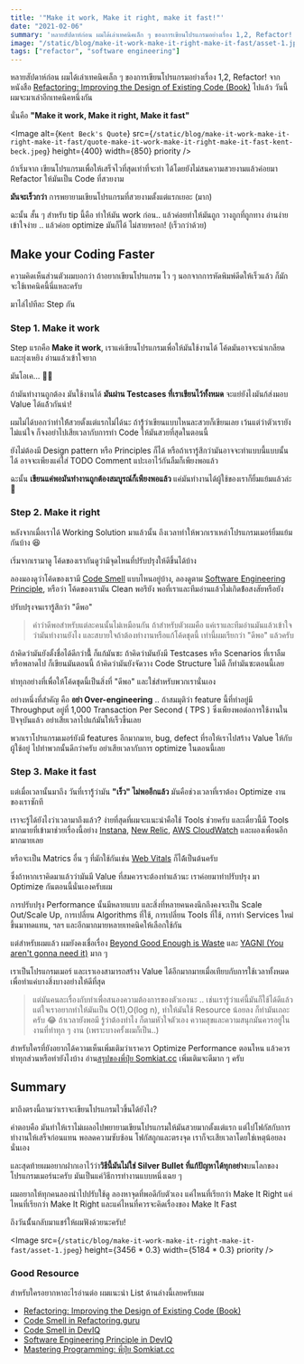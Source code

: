 ```yaml
---
title: '"Make it work, Make it right, make it fast!"'
date: "2021-02-06"
summary: 'หลายสัปดาห์ก่อน ผมได้เล่าเทคนิคเล็ก ๆ ของการเขียนโปรแกรมอย่างเรื่อง 1,2, Refactor! ไปแล้ว วันนี้ผมจะมาเล่าอีกเทคนิคหนึ่งกัน นั่นคือ "Make it work, Make it right, Make it fast"'
image: "/static/blog/make-it-work-make-it-right-make-it-fast/asset-1.jpeg"
tags: ["refactor", "software engineering"]
---
```


หลายสัปดาห์ก่อน ผมได้เล่าเทคนิคเล็ก ๆ ของการเขียนโปรแกรมอย่างเรื่อง 1,2, Refactor! จากหนังสือ [Refactoring: Improving the Design of Existing Code (Book)](https://learning.oreilly.com/library/view/refactoring-improving-the/9780134757681/) ไปแล้ว วันนี้ผมจะมาเล่าอีกเทคนิคหนึ่งกัน

นั่นคือ **"Make it work, Make it right, Make it fast"**

<Image
  alt={`Kent Beck's Quote`}
  src={`/static/blog/make-it-work-make-it-right-make-it-fast/quote-make-it-work-make-it-right-make-it-fast-kent-beck.jpeg`}
  height={400}
  width={850}
  priority
/>

ถ้าเริ่มจาก เขียนโปรแกรมเพื่อให้เสร็จไวที่สุดเท่าที่จะทำ ได้โดยยังไม่สนความสวยงามแล้วค่อยมา Refactor ให้มันเป็น Code ที่สวยงาม

**มันจะเร็วกว่า** การพยายามเขียนโปรแกรมที่สวยงามตั้งแต่แรกเยอะ (มาก)

ฉะนั้น สั้น ๆ สำหรับ tip นี้คือ ทำให้มัน work ก่อน.. แล้วค่อยทำให้มันถูก วางถูกที่ถูกทาง อ่านง่าย เข้าใจง่าย .. แล้วค่อย optimize มันก็ได้ ไม่สายหรอก! (เร็วกว่าด้วย)

## Make your Coding Faster

ความคิดเห็นส่วนตัวผมบอกว่า ถ้าอยากเขียนโปรแกรม ไว ๆ นอกจากการหัดพิมพ์ดีดให้เร็วแล้ว ก็มักจะใช้เทคนิคนี้นี่แหละครับ

มาไล่ไปทีละ Step กัน

### Step 1. Make it work

Step แรกคือ **Make it work**, เราแค่เขียนโปรแกรมเพื่อให้มันใช้งานได้ โค้ดมันอาจจะน่าเกลียดและยุ่งเหยิง อ่านแล้วเข้าใจยาก

มันโอเค... 👍🏻

ถ้ามันทำงานถูกต้อง มันใช้งานได้ **มันผ่าน Testcases ที่เราเขียนไว้ทั้งหมด** จะแย่ยังไงมันก้ส่งมอบ Value ได้แล้้วกันน่า!

ผมไม่ได้บอกว่าทำให้้สวยตั้งแต่แรกไม่ได้นะ ถ้ารู้้ว่าเขียนแบบไหนละสวยก็เขียนเลย เว้นแต่ว่าตัวเรายังไม่แน่ใจ ก็จงอย่าไปเสียเวลากับการทำ Code ให้มันสวยที่สุดในตอนนี้

ยังไม่ต้องมี Design pattern หรือ Principles ก็ได้ หรือถ้าเรารู้สึกว่ามันอาจจะทำแบบนี้แบบนั้นได้ อาจจะเพียงแค่ใส่ TODO Comment แปะเอาไว้กันลืมก็เพียงพอแล้ว

ฉะนั้น **เขียนแค่พอมันทำงานถูกต้องสมบูรณ์ก็เพียงพอแล้ว** แค่มันทำงานได้ผู้ใช้ของเราก็ยิ้มแย้มแล้วล่ะ 🤤

### Step 2. Make it right

หลังจากเมื่อเราได้ Working Solution มาแล้วนั้น ถึงเวลาทำให้พวกเราเหล่าโปรแกรมเมอร์ยิ้มแย้มกันบ้าง 😆

เริ่มจากเรามาดู โค้ดของเรากันดูว่ามีจุดไหนที่ปรับปรุงให้ดีขึ้นได้บ้าง

ลองมองดูว่าโค้ดของเรามี [Code Smell](https://refactoring.guru/refactoring/smells) แบบไหนอยู่บ้าง, ลองดูตาม [Software Engineering Principle](https://deviq.com/principles/principles-overview), หรือว่า โค้ดของเรามัน Clean พอรึยัง พอที่เราและทีมอ่านแล้วไม่เกิดข้้อสงสัยหรือยัง

ปรับปรุงจนเรารู้สึกว่า "ดีพอ"

> คำว่าดีพอสำหรับแต่ละคนนั้นไม่เหมือนกัน ถ้าสำหรับตัวผมคือ แค่เราและทีมอ่านมันแล้วเข้าใจว่ามันทำงานยังไง และสบายใจถ้าต้องทำงานหรือแก้โค้ดชุดนี้ เท่านี้ผมเรียกว่า "ดีพอ" แล้วครับ

ถ้าคิดว่ามันยังตั้งชื่อได้ดีกว่านี้้ ก็แก้มันซะ ถ้าคิดว่ามันยังมี Testcases หรือ Scenarios ที่เราลืมหรือพลาดไป ก็เขียนมันตอนนี้ ถ้าคิดว่ามันยังจัดวาง Code Structure ไม่ดี ก็ทำมันซะตอนนี้เลย

ทำทุกอย่างที่เพื่อให้โค้ดชุดนี้เป็นสิ่งที่​ "ดีพอ" และใช่สำหรับพวกเรานั่นเอง

อย่างหนึ่งที่สำคัญ คือ **อย่า Over-engineering** .. ถ้าสมมุติว่า feature นี้ที่ทำอยู่มี Throughput อยู่ที่ 1,000 Transaction Per Second ( TPS ) ซึ่งเพียงพอต่อการใช้งานในปัจจุบันแล้ว อย่าเสียเวลาไปแก้มันให้เร็วขึ้นเลย

พวกเราโปรแกรมเมอร์ยังมี features อีกมากมาย, bug, defect ที่รอให้เราไปสร้าง Value ให้กับผู้ใช้อยู่ ไปทำพวกนั้นดีกว่าครับ อย่าเสียเวลากับการ optimize ในตอนนี้เลย

### Step 3. Make it fast

แต่เมื่อเวลานั้นมาถึง วันที่เรารู้้ว่ามัน **"เร็ว" ไม่พออีกแล้ว** มันคือช่วงเวลาที่เราต้อง Optimize งานของเราซักที

เราจะรู้ได้ยังไงว่าเวลามาถึงแล้ว? ง่ายที่สุดที่ผมจะแนะนำคือใช้ Tools ช่วยครับ และเดี๋ยวนี้มี Tools มากมายที่เข้ามาช่วยเรื่องนี้อย่าง [Instana](https://www.instana.com/), [New Relic](https://newrelic.com/), [AWS CloudWatch](https://aws.amazon.com/th/cloudwatch/) และผองเพื่อนอีกมากมายเลย

หรือจะเป็น Matrics อื่น ๆ ที่มักใช้กันเช่น [Web Vitals](https://web.dev/vitals/) ก็ได้้เป็นต้นครับ

ซึ่งถ้าหากเราคิดมาแล้วว่ามันมี Value ที่สมควรจะต้องทำแล้วนะ เราค่อยมาทำปรับปรุง มา Optimize กันตอนนี้นั่นเองครับผม

การปรับปรุง Performance นั้นมีหลายแบบ และสิ่งที่หลายคนคงนึกถึงคงจะเป็น Scale Out/Scale Up, การเปลี่ยน Algorithms ที่ใช้, การเปลี่ยน Tools ที่ใช้, การทำ Services ใหม่ขึ้นมาทดแทน, ฯลฯ และอีกมากมายหลายเทคนิคให้เลือกใช้กัน

แต่สำหรับผมแล้ว ผมยังคงเชื่อเรื่อง [Beyond Good Enough is Waste](https://ardalis.com/beyond-good-enough-is-waste/) และ [YAGNI (You aren't gonna need it)](https://ardalis.com/beyond-good-enough-is-waste/) มาก ๆ

เราเป็นโปรแกรมเมอร์ และเราเองสามารถสร้าง Value ได้อีกมากมายเมื่อเทียบกับการใช้เวลาทั้งหมดเพื่อทำแค่บางสิ่งบางอย่างให้ดีที่สุด

> แต่มันคนละเรื่องกับทำเพื่อสนองความต้องการของตัวเองนะ .. เช่นเรารู้ว่าแค่นี้มันก็ใช้ได้ดีแล้ว แต่ใจเราอยากทำให้มันเป็น O(1),O(log n), ทำให้มันใช้ Resource น้อยลง ก็ทำมันเถอะครับ 😂 ถ้าเวลายังพอมี รู้ว่าต้องทำไง ก็ตามหัวใจตัวเอง ความสุขและความสนุกมันควรอยู่ในงานที่ทำทุก ๆ งาน (เพราะบางครั้งผมก็เป็น..)

สำหรับใครที่ยังอยากได้ความเห็นเพิ่มเติมว่าเราควร Optimize Performance ตอนไหน แล้วควรทำทุกส่วนหรือทำยังไงบ้าง อ่าน[สรุปของพี่ปุ๋ย Somkiat.cc](https://www.somkiat.cc/should-optimize-code/) เพิ่มเติมจะดีมาก ๆ ครับ

## Summary

มาถึงตรงนี้ถามว่าเราจะเขียนโปรแกรมไวขึ้นได้ยังไง?

คำตอบคือ มันทำให้เราไม่เผลอไปพยายามเขียนโปรแกรมให้มันสวยมากตั้งแต่แรก แต่ไปโฟกัสกับการทำงานให้เสร็จก่อนแทน พอลดความซับซ้อน โฟกัสถูกและตรงจุด เราก็จะเสียเวลาโดยใช่เหตุน้อยลงนั่นเอง

และสุดท้ายผมอยากฝากเอาไว้ว่า**วิธีนี้มันไม่ใช่ Silver Bullet ที่แก้ปัญหาได้ทุกอย่าง**บนโลกของโปรแกรมเมอร์นะครับ มันเป็นแค่วิธีการทำงานแบบหนึ่งเฉย ๆ

ผมอยากให้ทุกคนลองนำไปปรับใช้ดู ลองหาจุดที่พอดีกับตัวเอง แค่ไหนที่เรียกว่า Make It Right แค่ไหนที่เรียกว่า Make It Right และแค่ไหนที่ควรจะคิดเรื่องของ Make It Fast

ถึงวันนั้้นกลับมาแชร์ให้ผมฟังด้วยนะครับ!

<Image
  src={`/static/blog/make-it-work-make-it-right-make-it-fast/asset-1.jpeg`}
  height={3456 * 0.3}
  width={5184 * 0.3}
  priority
/>

### Good Resource

สำหรับใครอยากหาอะไรอ่านต่อ ผมแนะนำ List ด้านล่างนี้เลยครับผม

- [Refactoring: Improving the Design of Existing Code (Book)](https://learning.oreilly.com/library/view/refactoring-improving-the/9780134757681/)
- [Code Smell in Refactoring.guru](https://refactoring.guru/refactoring/smells)
- [Code Smell in DevIQ](https://deviq.com/antipatterns/code-smells)
- [Software Engineering Principle in DevIQ](https://deviq.com/principles/principles-overview)
- [Mastering Programming: พี่ปุ๋ย Somkiat.cc](https://www.somkiat.cc/translate-mastering-programming/)
